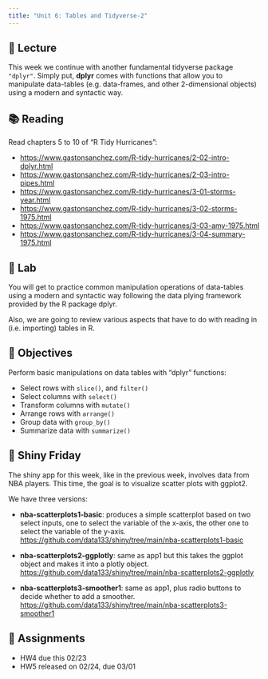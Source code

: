 ```yaml
---
title: "Unit 6: Tables and Tidyverse-2"
---
```



## 📖 Lecture

This week we continue with another fundamental tidyverse package `"dplyr"`. Simply put, **dplyr** comes with functions that allow you to manipulate data-tables (e.g. data-frames, and other 2-dimensional objects) using a modern and syntactic way.

 

## 📚 Reading

Read chapters 5 to 10 of "R Tidy Hurricanes":

- <a href="https://www.gastonsanchez.com/R-tidy-hurricanes/2-02-intro-dplyr.html" target="_blank">https://www.gastonsanchez.com/R-tidy-hurricanes/2-02-intro-dplyr.html</a>
- <a href="https://www.gastonsanchez.com/R-tidy-hurricanes/2-03-intro-pipes.html" target="_blank">https://www.gastonsanchez.com/R-tidy-hurricanes/2-03-intro-pipes.html</a>
- <a href="https://www.gastonsanchez.com/R-tidy-hurricanes/3-01-storms-year.html" target="_blank">https://www.gastonsanchez.com/R-tidy-hurricanes/3-01-storms-year.html</a>
- <a href="https://www.gastonsanchez.com/R-tidy-hurricanes/3-02-storms-1975.html" target="_blank">https://www.gastonsanchez.com/R-tidy-hurricanes/3-02-storms-1975.html</a>
- <a href="https://www.gastonsanchez.com/R-tidy-hurricanes/3-03-amy-1975.html" target="_blank">https://www.gastonsanchez.com/R-tidy-hurricanes/3-03-amy-1975.html</a>
- <a href="https://www.gastonsanchez.com/R-tidy-hurricanes/3-04-summary-1975.html" target="_blank">https://www.gastonsanchez.com/R-tidy-hurricanes/3-04-summary-1975.html</a>



## 🔬 Lab

You will get to practice common manipulation operations of data-tables using a modern and syntactic way following the data plying framework provided by the R package dplyr.

Also, we are going to review various aspects that have to do with reading in (i.e. importing) tables in R.



## 🎯 Objectives

Perform basic manipulations on data tables with "dplyr" functions:

- Select rows with `slice()`, and `filter()`
- Select columns with `select()`
- Transform columns with `mutate()`
- Arrange rows with `arrange()`
- Group data with `group_by()`
- Summarize data with `summarize()`



## 🔆 Shiny Friday

The shiny app for this week, like in the previous week, involves data from NBA players. This time, the goal is to visualize scatter plots with ggplot2.

We have three versions:

- __nba-scatterplots1-basic__: produces a simple scatterplot based on two select inputs, one to select the variable of the x-axis, the other one to select the variable of the y-axis. <br>
<a href="https://github.com/data133/shiny/tree/main/nba-scatterplots1-basic" target="_blank">https://github.com/data133/shiny/tree/main/nba-scatterplots1-basic</a>

- __nba-scatterplots2-ggplotly__: same as app1 but this takes the ggplot object and makes it into a plotly object. <br>
<a href="https://github.com/data133/shiny/tree/main/nba-scatterplots2-ggplotly" target="_blank">https://github.com/data133/shiny/tree/main/nba-scatterplots2-ggplotly</a>

- __nba-scatterplots3-smoother1__: same as app1, plus radio buttons to decide whether to add a smoother. <br>
<a href="https://github.com/data133/shiny/tree/main/nba-scatterplots3-smoother1" target="_blank">https://github.com/data133/shiny/tree/main/nba-scatterplots3-smoother1</a>


## 🔔 Assignments

- HW4 due this 02/23
- HW5 released on 02/24, due 03/01
